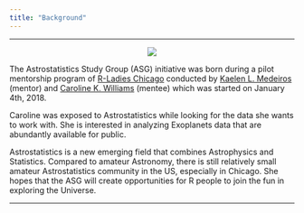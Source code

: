 ```yaml
---
title: "Background"
---
```


***

<center><img src="image/Astrologo.jpg"></center>

<p>
The Astrostatistics Study Group (ASG) initiative was born during a pilot mentorship program of [R-Ladies Chicago](https://www.meetup.com/rladies-chicago/) conducted by [Kaelen L. Medeiros](https://twitter.com/kaelen_medeiros) (mentor) and [Caroline K. Williams](https://twitter.com/ckwill36) (mentee) which was started on January 4th, 2018.  

Caroline was exposed to Astrostatistics while looking for the data she wants to work with. She is interested in analyzing Exoplanets data that are abundantly available for public. 

Astrostatistics is a new emerging field that combines Astrophysics and Statistics. Compared to amateur Astronomy, there is still relatively small amateur Astrostatistics community in the US, especially in Chicago. She hopes that the ASG will create opportunities for R people to join the fun in exploring the Universe. 

***